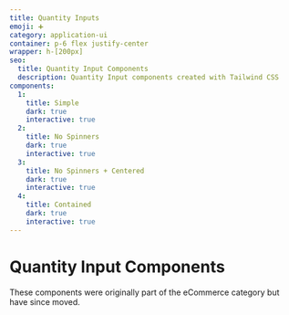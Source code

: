```yaml
---
title: Quantity Inputs
emoji: ➕
category: application-ui
container: p-6 flex justify-center
wrapper: h-[200px]
seo:
  title: Quantity Input Components
  description: Quantity Input components created with Tailwind CSS
components:
  1:
    title: Simple
    dark: true
    interactive: true
  2:
    title: No Spinners
    dark: true
    interactive: true
  3:
    title: No Spinners + Centered
    dark: true
    interactive: true
  4:
    title: Contained
    dark: true
    interactive: true
---
```


# Quantity Input Components

<div class="max-w-prose text-pretty">
  These components were originally part of the eCommerce category but have since moved.
</div>

<CollectionList componentsData={componentsData} componentContainer={componentContainer} />
